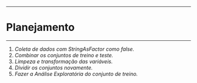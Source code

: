 ___
# Planejamento

___
1. *Coleta de dados com StringAsFactor como false.*
2. *Combinar os conjuntos de treino e teste.*
3. *Limpeza e transformação das variáveis.*
4. *Dividir os conjuntos novamente.*
5. *Fazer a Análise Exploratória do conjunto de treino.*
